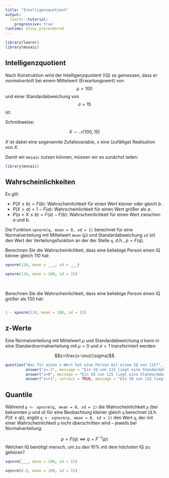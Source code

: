```yaml
---
title: "Intelligenzquotient"
output: 
  learnr::tutorial:
    progressive: true
runtime: shiny_prerendered
---
```


```r
library(learnr)
library(mosaic)
```


## Intelligenzquotient

Nach Konstruktion wird der Intelligenzquotient (IQ) so gemessen, dass er *normalverteilt* bei einem Mittelwert (Erwartungswert) von $$\mu=100$$ und einer Standardabweichung von $$\sigma=15$$ ist.

Schreibweise:

$$X \sim \mathcal{N}(100,\,15)$$

$X$ ist dabei eine sogenannte Zufallsvariable, $x$ eine (zufällige) Realisation von $X$.

Damit wir `mosaic` nutzen können, müssen wir es zunächst laden:

```r
library(mosaic)
```

## Wahrscheinlichkeiten

Es gilt:

- $P(X \leq b) = F(b)$: Wahrscheinlichkeit für einen Wert kleiner oder gleich $b$. 
- $P(X > a) =1-F(a)$: Wahrscheinlichkeit für einen Wert größer als $a$. 
- $P(a< X \leq b) =F(a)-F(b)$: Wahrscheinlichkeit für einen Wert zwischen $a$ und $b$.

Die Funktion `xpnorm(q, mean = 0, sd = 1)` berechnet für eine Normalverteilung mit Mittelwert `mean` ($\mu$) und Standardabweichung `sd` ($\sigma$) den Wert der Verteilungsfunktion an der der Stelle `q`, d.h., $p=F(q)$. 

Berechnen Sie die Wahrscheinlichkeit, dass eine beliebige Person einen IQ kleiner gleich 110 hat:

```r
xpnorm(110, mean = ___, sd = ___)
```

```r
xpnorm(110, mean = 100, sd = 15)
```

<br> 

Berechnen Sie die Wahrscheinlichkeit, dass eine beliebige Person einen IQ größer als 130 hat:

```r

```

```r
1 - xpnorm(130, mean = 100, sd = 15)
```


## z-Werte

Eine Normalverteilung mit Mittelwert $\mu$ und Standardabweichung $\sigma$ kann in eine Standardnormalverteilung mit $\mu=0$ und $\sigma=1$ transformiert werden:

$$z=\frac{x-\mu}{\sigma}$$
```r
question("Was für einen z-Wert hat eine Person mit einem IQ von 115?",
         answer("z=-1", message = "Ein IQ von 115 liegt eine Standardabweichung über den Mittelwert."),
         answer("z=0", message = "Ein IQ von 115 liegt eine Standardabweichung über den Mittelwert."),
         answer("z=+1", correct = TRUE, message = "Ein IQ von 115 liegt eine Standardabweichung über den Mittelwert."))
```

## Quantile

Während `p <- xpnorm(q, mean = 0, sd = 1)` die Wahrscheinlichkeit `p` (bei bekannten $\mu$ und $\sigma$) für eine Beobachtung kleiner gleich `q` berechnet (d.h. $P(X \leq q)$), ergibt `q <- xqnorm(p, mean = 0, sd = 1)` den Wert `q`, der mit einer Wahrscheinlichkeit `p` nicht überschritten wird -- jeweils bei Normalverteilung:

$$p=F(q) \Leftrightarrow q = F^{-1}(p)$$
Welchen IQ benötigt mensch, um zu den $10\%$ mit dem höchsten IQ zu gehören?

```r
xqnorm(___, mean = 100, sd = 15)
```

```r
xqnorm(0.9, mean = 100, sd = 15)
```


